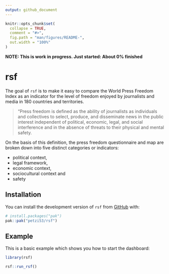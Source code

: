 ```yaml
---
output: github_document
---
```


<!-- README.md is generated from README.Rmd. Please edit that file -->

```r
knitr::opts_chunk$set(
  collapse = TRUE,
  comment = "#>",
  fig.path = "man/figures/README-",
  out.width = "100%"
)
```

**NOTE: This is work in progress. Just started: About 0% finished**


# rsf

<!-- badges: start -->
<!-- badges: end -->

The goal of `rsf` is to make it easy to compare the World Press Freedom Index as an indicator for the level of freedom enjoyed by journalists and media in 180 countries and territories. 

> “Press freedom is defined as the ability of journalists as individuals and collectives to select, produce, and disseminate news in the public interest independent of political, economic, legal, and social interference and in the absence of threats to their physical and mental safety.

On the basis of this definition, the press freedom questionnaire and map are broken down into five distinct categories or indicators: 

- political context, 
- legal framework, 
- economic context, 
- sociocultural context and 
- safety

## Installation

You can install the development version of `rsf` from [GitHub](https://github.com/) with:

``` r
# install.packages("pak")
pak::pak("petzi53/rsf")
```

## Example

This is a basic example which shows you how to start the dashboard:

```r
library(rsf)

rsf::run_rsf()
```

